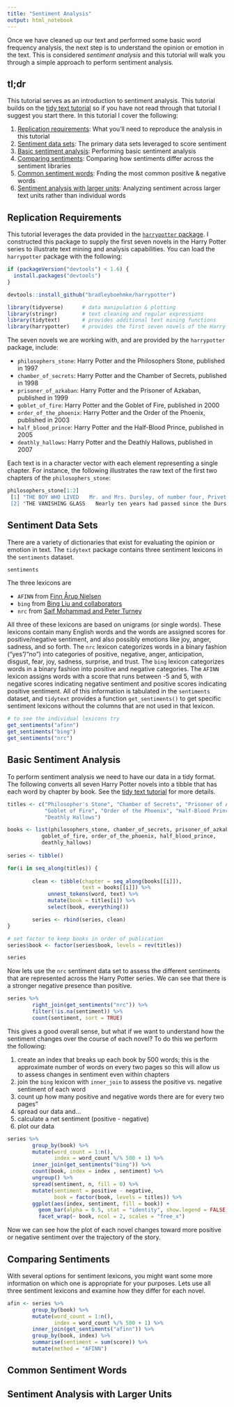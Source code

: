 ```yaml
---
title: "Sentiment Analysis"
output: html_notebook
---
```



Once we have cleaned up our text and performed some basic word frequency analysis, the next step is to understand the opinion or emotion in the text. This is considered *sentiment analysis* and this tutorial will walk you through a simple approach to perform sentiment analysis. 


## tl;dr
This tutorial serves as an introduction to sentiment analysis.  This tutorial builds on the [tidy text tutorial]() so if you have not read through that tutorial I suggest you start there.  In this tutorial I cover the following: 

1. [Replication requirements](#replication): What you’ll need to reproduce the analysis in this tutorial
2. [Sentiment data sets](#sentiment): The primary data sets leveraged to score sentiment
3. [Basic sentiment analysis](#basic): Performing basic sentiment analysis
4. [Comparing sentiments](#compare): Comparing how sentiments differ across the sentiment libraries
5. [Common sentiment words](#common): Fnding the most common positive & negative words
6. [Sentiment analysis with larger units](#larger): Analyzing sentiment across larger text units rather than individual words


## Replication Requirements {#replication}
This tutorial leverages the data provided in the [`harrypotter` package](https://github.com/bradleyboehmke/harrypotter).  I constructed this package to supply the first seven novels in the Harry Potter series to illustrate text mining and analysis capabilities.  You can load the `harrypotter` package with the following:

```r
if (packageVersion("devtools") < 1.6) {
  install.packages("devtools")
}

devtools::install_github("bradleyboehmke/harrypotter")
```

```r
library(tidyverse)      # data manipulation & plotting
library(stringr)        # text cleaning and regular expressions
library(tidytext)       # provides additional text mining functions
library(harrypotter)    # provides the first seven novels of the Harry Potter series
```

The seven novels we are working with, and are provided by the `harrypotter` package, include:

- `philosophers_stone`: Harry Potter and the Philosophers Stone, published in 1997
- `chamber_of_secrets`: Harry Potter and the Chamber of Secrets, published in 1998
- `prisoner_of_azkaban`: Harry Potter and the Prisoner of Azkaban, published in 1999
- `goblet_of_fire`: Harry Potter and the Goblet of Fire, published in 2000
- `order_of_the_phoenix`: Harry Potter and the Order of the Phoenix, published in 2003
- `half_blood_prince`: Harry Potter and the Half-Blood Prince, published in 2005
- `deathly_hallows`: Harry Potter and the Deathly Hallows, published in 2007

Each text is in a character vector with each element representing a single chapter.  For instance, the following illustrates the raw text of the first two chapters of the `philosophers_stone`:

```r
philosophers_stone[1:2]
 [1] "THE BOY WHO LIVED　　Mr. and Mrs. Dursley, of number four, Privet Drive, were proud to say that they were perfectly normal, thank you very much. They were the last people you'd expect to be involved in anything strange or mysterious, because they just didn't hold with such nonsense.　　Mr. Dursley was the director of a firm called Grunnings, which made drills. He was a big, beefy man with hardly any neck, although he did have a very large mustache. Mrs. Dursley was thin and blonde and had nearly twice the usual amount of neck, which came in very useful as she spent so much of her time craning over garden fences, spying on the neighbors. The Dursleys had a small son called Dudley and in their opinion there was no finer boy anywhere.　　The Dursleys had everything they wanted, but they also had a secret, and their greatest fear was that somebody would discover it. They didn't think they could bear it if anyone found out about the Potters. Mrs. Potter was Mrs. Dursley's sister, but they hadn'... <truncated>
 [2] "THE VANISHING GLASS　　Nearly ten years had passed since the Dursleys had woken up to find their nephew on the front step, but Privet Drive had hardly changed at all. The sun rose on the same tidy front gardens and lit up the brass number four on the Dursleys' front door; it crept into their living room, which was almost exactly the same as it had been on the night when Mr. Dursley had seen that fateful news report about the owls. Only the photographs on the mantelpiece really showed how much time had passed. Ten years ago, there had been lots of pictures of what looked like a large pink beach ball wearing different-colored bonnets -- but Dudley Dursley was no longer a baby, and now the photographs showed a large blond boy riding his first bicycle, on a carousel at the fair, playing a computer game with his father, being hugged and kissed by his mother. The room held no sign at all that another boy lived in the house, too.　　Yet Harry Potter was still there, asleep at the moment, but no... <truncated>
```

## Sentiment Data Sets {#sentiment}
There are a variety of dictionaries that exist for evaluating the opinion or emotion in text. The `tidytext` package contains three sentiment lexicons in the `sentiments` dataset.

```r
sentiments
```

The three lexicons are

- `AFINN` from [Finn Årup Nielsen](http://www2.imm.dtu.dk/pubdb/views/publication_details.php?id=6010)
- `bing` from [Bing Liu and collaborators](https://www.cs.uic.edu/~liub/FBS/sentiment-analysis.html)
- `nrc` from [Saif Mohammad and Peter Turney](http://saifmohammad.com/WebPages/NRC-Emotion-Lexicon.htm)

All three of these lexicons are based on unigrams (or single words). These lexicons contain many English words and the words are assigned scores for positive/negative sentiment, and also possibly emotions like joy, anger, sadness, and so forth. The `nrc` lexicon categorizes words in a binary fashion (“yes”/“no”) into categories of positive, negative, anger, anticipation, disgust, fear, joy, sadness, surprise, and trust. The `bing` lexicon categorizes words in a binary fashion into positive and negative categories. The `AFINN` lexicon assigns words with a score that runs between -5 and 5, with negative scores indicating negative sentiment and positive scores indicating positive sentiment. All of this information is tabulated in the `sentiments` dataset, and `tidytext` provides a function `get_sentiments()` to get specific sentiment lexicons without the columns that are not used in that lexicon.

```r
# to see the individual lexicons try
get_sentiments("afinn")
get_sentiments("bing")
get_sentiments("nrc")
```


## Basic Sentiment Analysis {#basic}
To perform sentiment analysis we need to have our data in a tidy format.  The following converts all seven Harry Potter novels into a tibble that has each word by chapter by book.  See the [tidy text tutorial]() for more details.


```r
titles <- c("Philosopher's Stone", "Chamber of Secrets", "Prisoner of Azkaban",
            "Goblet of Fire", "Order of the Phoenix", "Half-Blood Prince",
            "Deathly Hallows")

books <- list(philosophers_stone, chamber_of_secrets, prisoner_of_azkaban,
           goblet_of_fire, order_of_the_phoenix, half_blood_prince,
           deathly_hallows)
  
series <- tibble()

for(i in seq_along(titles)) {
        
        clean <- tibble(chapter = seq_along(books[[i]]),
                        text = books[[i]]) %>%
             unnest_tokens(word, text) %>%
             mutate(book = titles[i]) %>%
             select(book, everything())

        series <- rbind(series, clean)
}

# set factor to keep books in order of publication
series$book <- factor(series$book, levels = rev(titles))

series
```

Now lets use the `nrc` sentiment data set to assess the different sentiments that are represented across the Harry Potter series.  We can see that there is a stronger negative presence than positive.

```r
series %>%
        right_join(get_sentiments("nrc")) %>%
        filter(!is.na(sentiment)) %>%
        count(sentiment, sort = TRUE)
```

This gives a good overall sense, but what if we want to understand how the sentiment changes over the course of each novel? To do this we perform the following:

1. create an index that breaks up each book by 500 words; this is the approximate number of words on every two pages so this will allow us to assess changes in sentiment even within chapters
2. join the `bing` lexicon with `inner_join` to assess the positive vs. negative sentiment of each word
2. count up how many positive and negative words there are for every two pages"
3. spread our data and... 
4. calculate a net sentiment (positive - negative)
5. plot our data

```r
series %>%
        group_by(book) %>% 
        mutate(word_count = 1:n(),
               index = word_count %/% 500 + 1) %>% 
        inner_join(get_sentiments("bing")) %>%
        count(book, index = index , sentiment) %>%
        ungroup() %>%
        spread(sentiment, n, fill = 0) %>%
        mutate(sentiment = positive - negative,
               book = factor(book, levels = titles)) %>%
        ggplot(aes(index, sentiment, fill = book)) +
          geom_bar(alpha = 0.5, stat = "identity", show.legend = FALSE) +
          facet_wrap(~ book, ncol = 2, scales = "free_x")
```

Now we can see how the plot of each novel changes toward more positive or negative sentiment over the trajectory of the story.

## Comparing Sentiments {#compare}
With several options for sentiment lexicons, you might want some more information on which one is appropriate for your purposes. Lets use all three sentiment lexicons and examine how they differ for each novel.

```r
afin <- series %>%
        group_by(book) %>% 
        mutate(word_count = 1:n(),
               index = word_count %/% 500 + 1) %>% 
        inner_join(get_sentiments("afinn")) %>%
        group_by(book, index) %>%
        summarise(sentiment = sum(score)) %>%
        mutate(method = "AFINN")
```



## Common Sentiment Words {#common}


## Sentiment Analysis with Larger Units {#larger}
